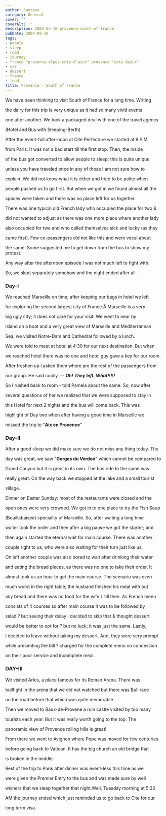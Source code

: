 ```yaml
---
author: Santanu
category: General
cover: ''
coverAlt: ''
description: 2004-05-10-provence-south-of-france
pubDate: 2004-05-10
tags:
- people
- sleep
- road
- journey
- france "provence-alpes-côte d'azur" provence "cote dazur"
- car
- dessert
- france
- food
title: Provence - South of France
---
```


We have been thinking to visit South of France for a long time. Writing

the dairy for this trip is very unique as it had so many vivid events

one after another. We took a packaged deal with one of the travel agency

(Hotel and Bus with Sleeping-Berth)



  



After the event-full after-noon at Cite Perfecture we started at 9 P.M

from Paris. It was not a bad start till the first stop. Then, the inside

of the bus got converted to allow people to sleep; this is quite unique

unless you have traveled once in any of those I am not sure how to

explain. We did not know what it is either and tried to be polite when

people pushed us to go first. But when we got in we found almost all the

spaces were taken and there was no place left for us together.  



There was one typical old French lady who occupied the place for two &

did not wanted to adjust as there was one more place where another lady

also occupied for two and who called themselves sick and lucky (as they

came first). Few co-passengers did not like this and were vocal about

the same. Some suggested me to get down from the bus to show my protest.

Any way after the afternoon episode I was not much left to fight with.

So, we slept separately somehow and the night ended after all.



  



### Day-I



We reached Marseille on time; after keeping our bags in hotel we left

for exploring the second largest city of France.Â Marseille is a very

big ugly city; it does not care for your visit. We went to near by

island on a boat and a very great view of Marseille and Mediterranean

Sea, we visited Notre-Dam and Cathedral followed by a lunch.



  



We were told to meet at hotel at 4:30 for our next destination. But when

we reached hotel there was no one and hotel guy gave a key for our room.

After freshen up I asked them where are the rest of the passengers from

our group. He said coolly  -- ***Oh! They left. What!!!!!***



  



So I rushed back to room - told Pamela about the same. So, now after

several questions of her we realized that we were supposed to stay in

this Hotel for next 2 nights and the bus will come back. This was

highlight of Day two when after having a good time in Marseille we

missed the trip to "**Aix en Provence**"



  



### **Day-II**



After a good sleep we did make sure we do not miss any thing today. The

day was great, we saw "**Gorges du Verdon**" which cannot be compared to

Grand Canyon but it is great in its own. The bus ride to the same was

really great. On the way back we stopped at the lake and a small tourist

village.



  



Dinner on Easter Sunday: most of the restaurants were closed and the

open ones were very crowded. We got in to one place to try the Fish Soup

(Bouillabaisee) speciality of Marseille. So, after waiting a long time

waiter took the order and then after a big pause we got the starter; and

then again started the eternal wait for main course. There was another

couple right to us, who were also waiting for their turn just like us.

On left another couple was also bored to wait after drinking their water

and eating the bread pieces, as there was no one to take their order. It

almost took us an hour to get the main course. The scenario was even

much worst in the right table; the husband finished his meal with out

any bread and there was no food for the wife L till then. As French menu

consists of 4 courses so after main course it was to be followed by

salad ? but seeing their delay I decided to skip that & thought dessert

would be better to opt for ? but no luck; it was just the same. Lastly,

I decided to leave without taking my dessert. And, they were very prompt

while presenting the bill ? charged for the complete menu no concession

on their poor service and incomplete meal.



  



### DAY-III



  



We visited Arles, a place famous for its Roman Arena. There was

bullfight in the arena that we did not watched but there was Bull race

on the road before that which was quite memorable.



  



Then we moved to Baux-de-Provene a ruin castle visited by too many

tourists each year. But it was really worth going to the top. The

panoramic view of Provence rolling hills is great!  



From there we went to Avignon where Pope was moved for few centuries

before going back to Vatican. It has the big church an old bridge that

is broken in the middle.



  



Rest of the trip to Paris after dinner was event-less this time as we

were given the Premier Entry to the bus and was made sure by well

wishers that we sleep together that night.Well, Tuesday morning at 5:30

AM the journey ended which just reminded us to go back to Cite for our

long term visa.
